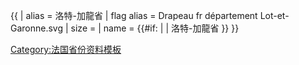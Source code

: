 {{ {{{1<noinclude>|country showdata</noinclude>}}}
| alias = 洛特-加龍省
| flag alias = Drapeau fr département Lot-et-Garonne.svg
| size = {{{size|}}}
| name = {{#if: {{{name|}}} | {{{name|}}} |  洛特-加龍省 }}
}}<noinclude>
[[Category:法国省份资料模板]]
</noinclude>